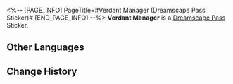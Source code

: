 <%-- [PAGE_INFO]
PageTitle=#Verdant Manager (Dreamscape Pass Sticker)#
[END_PAGE_INFO] --%>
{{Stub|Location information}}
{{Item Infobox
|title       = Verdant Manager
|id          = 225024
|image       = Dreamscape Pass Sticker Verdant Manager.png{{subst:void|<!--$UPLOAD:<<SpriteOutput/TravelBrochure/StickFigures/225024.png>-<Dreamscape Pass Sticker Verdant Manager.png>-<Item Icons>>-->}}
|type        = Dreamscape Pass Sticker
|type2       = Ashes to Ashes, Dust to Dust Stickers
|invCategory = 
|rarity      = 4
|effect      = 
|description = Digital stickers that can be used to decorate the pages of the Dreamtour Handbook. They come in many different styles.
|source1     = [[Unlocked by Default]]
}}
{{Description|Let's plan the operations together again, tweet!}}
'''Verdant Manager''' is a [[Dreamscape Pass]] Sticker.

==Other Languages==
{{Other Languages
|en   = Verdant Manager
|zhs  = 草绿经理
|zht  = 草綠經理
|ja   = マネージャー・グリーン
|ko   = 그린 매니저
|es   = Director Verde
|fr   = Gérant Vert
|ru   = Салатовый Менеджер
|th   = ผู้จัดการเขียวขจี
|vi   = Giám Đốc Cỏ Xanh
|de   = Direktor Grün
|id   = Manajer Hijau Rumput
|pt   = Gerente Verdejante
}}

==Change History==
{{Change History|2.3}}